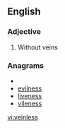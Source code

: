 ==English==

===Adjective===
{{en-adj}}

# Without veins

===Anagrams===
* {{alphagram|eeilnssv}}
* [[evilness#English|evilness]]
* [[liveness#English|liveness]]
* [[vileness#English|vileness]]

[[vi:veinless]]